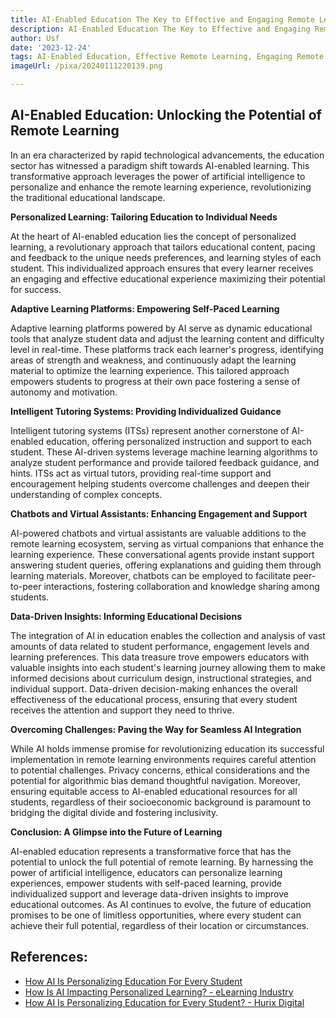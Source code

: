 ```yaml
---
title: AI-Enabled Education The Key to Effective and Engaging Remote Learning
description: AI-Enabled Education The Key to Effective and Engaging Remote Learning
author: Usf
date: '2023-12-24'
tags: AI-Enabled Education, Effective Remote Learning, Engaging Remote Learning
imageUrl: /pixa/20240111220139.png

---
```

## AI-Enabled Education: Unlocking the Potential  of Remote Learning

In  an era  characterized by rapid technological advancements, the education sector has witnessed a paradigm shift towards AI-enabled  learning. This transformative approach leverages the power of artificial intelligence to personalize and enhance the  remote learning experience, revolutionizing  the traditional  educational landscape.

**Personalized Learning: Tailoring Education to Individual Needs**

At the heart of AI-enabled education lies the  concept of personalized learning,  a revolutionary  approach that tailors educational content, pacing and feedback to the unique needs preferences, and learning styles of each student. This individualized  approach ensures that every learner receives an engaging and effective educational experience maximizing  their potential for success.

**Adaptive Learning Platforms:  Empowering Self-Paced Learning**

Adaptive learning platforms powered by AI serve as dynamic educational tools that analyze student data and adjust the learning content and difficulty level in real-time. These platforms track  each  learner's progress, identifying areas of strength and weakness, and continuously  adapt the learning  material to optimize the learning experience. This tailored approach empowers students to progress at their own pace fostering a sense  of  autonomy and motivation.

**Intelligent Tutoring Systems: Providing Individualized Guidance**

Intelligent tutoring systems  (ITSs) represent another cornerstone of AI-enabled education,  offering personalized instruction and support to each student. These AI-driven systems  leverage machine learning algorithms to  analyze student performance and provide tailored feedback guidance, and hints. ITSs act as  virtual tutors, providing real-time support and encouragement helping students overcome challenges and deepen their understanding  of complex  concepts.

**Chatbots and Virtual Assistants:  Enhancing Engagement and Support**

AI-powered chatbots and virtual assistants are valuable additions to  the  remote learning ecosystem, serving as virtual companions that enhance the learning experience. These conversational agents  provide instant support  answering student queries, offering explanations and guiding them through learning materials. Moreover, chatbots can be employed to facilitate peer-to-peer interactions,  fostering collaboration and knowledge  sharing among students.

**Data-Driven Insights: Informing Educational Decisions**

The  integration of AI in education enables the collection and analysis of vast amounts of data related to student  performance, engagement levels and learning preferences. This data treasure trove empowers  educators with valuable insights  into each student's learning journey allowing them to make informed decisions about curriculum  design,  instructional strategies, and individual support. Data-driven decision-making enhances the overall effectiveness of the educational process, ensuring that every  student receives the attention and support  they  need to thrive.

**Overcoming Challenges: Paving the Way for Seamless AI Integration**

While AI holds immense promise for revolutionizing education its successful  implementation in remote learning environments requires careful attention  to potential challenges. Privacy concerns, ethical considerations and the potential for  algorithmic bias demand thoughtful navigation. Moreover,  ensuring equitable access to AI-enabled educational resources for all students, regardless of their socioeconomic background  is paramount to bridging the digital divide and fostering inclusivity.

**Conclusion: A Glimpse into the Future of Learning**

AI-enabled education represents a transformative force  that has the potential to unlock the full potential of remote learning. By harnessing the power of artificial intelligence, educators can personalize learning experiences, empower students with self-paced  learning, provide individualized support  and leverage data-driven insights to improve educational outcomes. As  AI continues to evolve, the future of education promises to be one of limitless opportunities, where every student can achieve their full potential, regardless  of their location or circumstances.

## References:
- [How AI Is Personalizing Education For Every Student](https://elearningindustry.com/how-ai-is-personalizing-education-for-every-student)
- [How Is AI Impacting Personalized Learning? - eLearning Industry](https://elearningindustry.com/how-is-ai-impacting-personalized-learning-key-applications-limitations-and-trends)
- [How AI Is Personalizing Education for Every Student? - Hurix Digital](https://www.hurix.com/how-ai-is-personalizing-education-for-every-student/)
